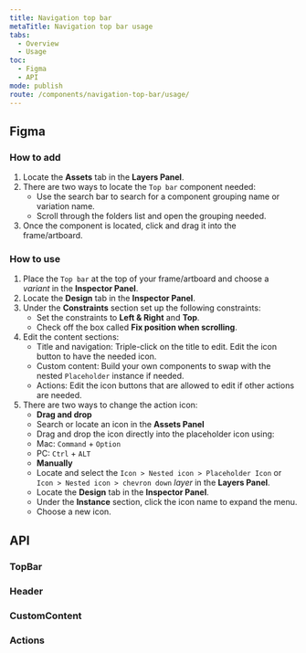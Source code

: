 ```yaml
---
title: Navigation top bar
metaTitle: Navigation top bar usage
tabs:
  - Overview
  - Usage
toc:
  - Figma
  - API
mode: publish
route: /components/navigation-top-bar/usage/
---
```



## Figma

### How to add

1. Locate the **Assets** tab in the **Layers Panel**.
2. There are two ways to locate the `Top bar` component needed:
   - Use the search bar to search for a component grouping name or variation name.
   - Scroll through the folders list and open the grouping needed.
3. Once the component is located, click and drag it into the frame/artboard.

### How to use

1. Place the `Top bar` at the top of your frame/artboard and choose a _variant_ in the **Inspector Panel**. 
2. Locate the **Design** tab in the **Inspector Panel**.
3. Under the **Constraints** section set up the following constraints:
   - Set the constraints to **Left & Right** and **Top**.
   - Check off the box called **Fix position when scrolling**.
4. Edit the content sections:
   - Title and navigation: Triple-click on the title to edit. Edit the icon button to have the needed icon.
   - Custom content: Build your own components to swap with the nested `Placeholder` instance if needed.
   - Actions: Edit the icon buttons that are allowed to edit if other actions are needed.
5. There are two ways to change the action icon:
   - **Drag and drop**
   - Search or locate an icon in the **Assets Panel**
   - Drag and drop the icon directly into the placeholder icon using:
   - Mac: `Command` + `Option`
   - PC: `Ctrl` + `ALT`
   - **Manually**
   - Locate and select the `Icon > Nested icon > Placeholder Icon` or `Icon > Nested icon > chevron down` _layer_ in the **Layers Panel**.
   - Locate the **Design** tab in the **Inspector Panel**.
   - Under the **Instance** section, click the icon name to expand the menu.
   - Choose a new icon.

## API

### TopBar

<PropsTable props={TopBar} />

### Header

<PropsTable props={TopBar.Header} />

### CustomContent

<PropsTable props={TopBar.CustomContent} />

### Actions

<PropsTable props={TopBar.Actions} />
